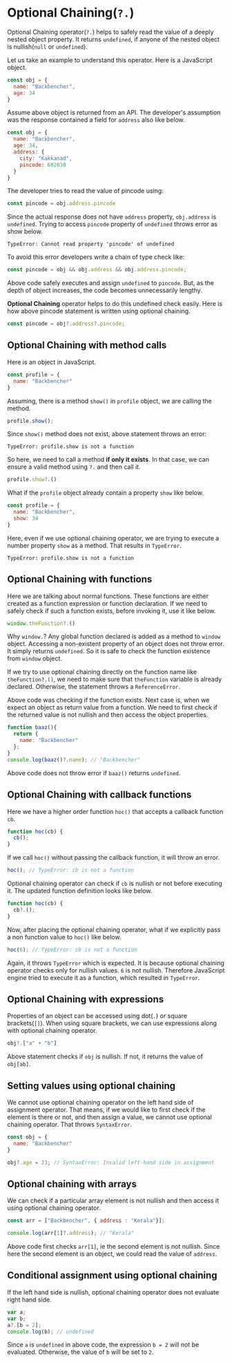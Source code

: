 
<Layout>
<SEO title="Nullish Coalescing Operator in JavaScript" />
<JSLayout>

# Optional Chaining(`?.`) <Version number="11" /> <a name="optional-chaining" />

Optional Chaining operator(`?.`) helps to safely read the value of a deeply nested object property. It returns `undefined`, if anyone of the nested object is nullish(`null` or `undefined`).

Let us take an example to understand this operator. Here is a JavaScript object.

```javascript
const obj = {
  name: "Backbencher",
  age: 34
}
```

Assume above object is returned from an API. The developer's assumption was the response contained a field for `address` also like below.

```javascript
const obj = {
  name: "Backbencher",
  age: 34,
  address: {
    city: "Kakkanad",
    pincode: 682030
  }
}
```

The developer tries to read the value of pincode using:

```javascript
const pincode = obj.address.pincode
```

Since the actual response does not have `address` property, `obj.address` is `undefined`. Trying to access `pincode` property of `undefined` throws error as show below.

```
TypeError: Cannot read property 'pincode' of undefined
```

To avoid this error developers write a chain of type check like:

```javascript
const pincode = obj && obj.address && obj.address.pincode;
```

Above code safely executes and assign `undefined` to `pincode`. But, as the depth of object increases, the code becomes unnecessarily lengthy.

**Optional Chaining** operator helps to do this undefined check easily. Here is how above pincode statement is written using optional chaining.

```javascript
const pincode = obj?.address?.pincode;
```

## Optional Chaining with method calls

Here is an object in JavaScript.

```javascript
const profile = {
  name: "Backbencher"
}
```

Assuming, there is a method `show()` in `profile` object, we are calling the method.

```javascript
profile.show();
```

Since `show()` method does not exist, above statement throws an error:

```
TypeError: profile.show is not a function
```

So here, we need to call a method **if only it exists**. In that case, we can ensure a valid method using `?.` and then call it.

```javascript
profile.show?.()
```

What if the `profile` object already contain a property `show` like below.

```javascript
const profile = {
  name: "Backbencher",
  show: 34
}
```

Here, even if we use optional chaining operator, we are trying to execute a number property `show` as a method. That results in `TypeError`.

```
TypeError: profile.show is not a function
```

## Optional Chaining with functions

Here we are talking about normal functions. These functions are either created as a function expression or function declaration. If we need to safely check if such a function exists, before invoking it, use it like below.

```javascript
window.theFunction?.()
```

Why `window.`? Any global function declared is added as a method to `window` object. Accessing a non-existent property of an object does not throw error. It simply returns `undefined`. So it is safe to check the function existence from `window` object.

If we try to use optional chaining directly on the function name like `theFunction?.()`, we need to make sure that `theFunction` variable is already declared. Otherwise, the statement throws a `ReferenceError`.

Above code was checking if the function exists. Next case is, when we expect an object as return value from a function. We need to first check if the returned value is not nullish and then access the object properties.

```javascript
function baaz(){
  return {
    name: "Backbencher"
  };
}
console.log(baaz()?.name); // "Backbencher"
```

Above code does not throw error if `baaz()` returns `undefined`.

## Optional Chaining with callback functions

Here we have a higher order function `hoc()` that accepts a callback function `cb`.

```javascript
function hoc(cb) {
  cb();
}
```

If we call `hoc()` without passing the callback function, it will throw an error.

```javascript
hoc(); // TypeError: cb is not a function
```

Optional chaining operator can check if `cb` is nullish or not before executing it. The updated function definition looks like below.

```javascript
function hoc(cb) {
  cb?.();
}
```

Now, after placing the optional chaining operator, what if we explicitly pass a non function value to `hoc()` like below.

```javascript
hoc(6); // TypeError: cb is not a function
```

Again, it throws `TypeError` which is expected. It is because optional chaining operator checks only for nullish values. `6` is not nullish. Therefore JavaScript engine tried to execute it as a function, which resulted in `TypeError`.

## Optional Chaining with expressions

Properties of an object can be accessed using dot(`.`) or square brackets(`[]`). When using square brackets, we can use expressions along with optional chaining operator.

```javascript
obj?.["a" + "b"]
```

Above statement checks if `obj` is nullish. If not, it returns the value of `obj[ab]`.

## Setting values using optional chaining

We cannot use optional chaining operator on the left hand side of assignment operator. That means, if we would like to first check if the element is there or not, and then assign a value, we cannot use optional chaining operator. That throws `SyntaxError`.

```javascript
const obj = {
  name: "Backbencher"
}

obj?.age = 23; // SyntaxError: Invalid left-hand side in assignment
```

## Optional chaining with arrays

We can check if a particular array element is not nullish and then access it using optional chaining operator.

```javascript
const arr = ["Backbencher", { address : "Kerala"}];

console.log(arr[1]?.address); // "Kerala"
```

Above code first checks `arr[1]`, ie the second element is not nullish. Since here the second element is an object, we could read the value of `address`.

## Conditional assignment using optional chaining

If the left hand side is nullish, optional chaining operator does not evaluate right hand side.

```javascript
var a;
var b;
a?.[b = 2];
console.log(b); // undefined
```

Since `a` is `undefined` in above code, the expression `b = 2` will not be evaluated. Otherwise, the value of `b` will be set to `2`.

</JSLayout>
</Layout>
